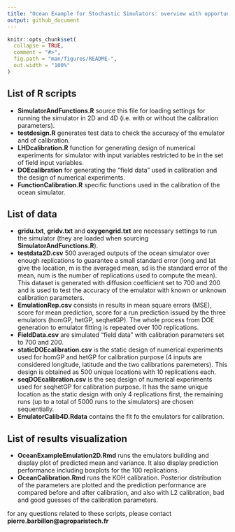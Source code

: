 ```yaml
---
title: "Ocean Example for Stochastic Simulators: overview with opportunities"
output: github_document
---
```


<!-- README.md is generated from README.Rmd. Please edit that file -->

```r
knitr::opts_chunk$set(
  collapse = TRUE,
  comment = "#>",
  fig.path = "man/figures/README-",
  out.width = "100%"
)
```


## List of R scripts

  - **SimulatorAndFunctions.R** source this file for loading settings for running the simulator in 2D and 4D (i.e. with or without the calibration parameters).
  - **testdesign.R** generates test data to check the accuracy of the emulator and of calibration.
  - **LHDcalibration.R** function for generating design of numerical experiments for simulator with input variables restricted to be in the set of field input variables.
  - **DOEcalibration** for generating the "field data" used in calibration and the design of numerical experiments.
  - **FunctionCalibration.R** specific functions used in the calibration of the ocean simulator.
  
  
## List of data

  - **gridu.txt**, **gridv.txt** and **oxygengrid.txt** are necessary settings to run the simulator (they are loaded when sourcing **SimulatorAndFunctions.R**). 
  - **testdata2D.csv** 500 averaged outputs of the ocean simulator over enough replications to guarantee a small standard error (long and lat give the location, m is the averaged mean, sd is the standard error of the mean, num is the number of replications used to compute the mean). This dataset is generated with diffusion coefficient set to 700 and 200 and is used to test the accuracy of the emulator with known or unknown calibration parameters.
  - **EmulationRep.csv** consists in results in mean square errors (MSE), score for mean prediction, score for a run prediction issued by the three emulators (homGP, hetGP, seqhetGP). The whole process from DOE generation to emulator fitting is repeated over 100 replications.
  - **FieldData.csv** are simulated "field data" with calibration parameters set to 700 and 200.
  - **staticDOEcalibration.csv** is the static design of numerical experiments used for homGP and hetGP for calibration purpose (4 inputs are considered longitude, latitude and the two calibrations paremeters). This design is obtained as 500 unique locations with 10 replications each.
  - **seqDOEcalibration.csv** is the seq design of numerical experiments used for seqhetGP for calibration purpose. It has the same unique location as the static design with only 4 replications first, the remaining runs (up to a total of 5000 runs to the simulators) are chosen sequentially.
  - **EmulatorCalib4D.Rdata**  contains the fit fo the emulators for calibration.
  
  
  
  
  
  
## List of results visualization


  - **OceanExampleEmulation2D.Rmd** runs the emulators building and display plot of predicted mean and variance. It also display prediction performance including boxplots for the 100 replications.
  - **OceanCalibration.Rmd** runs the KOH calibration. Posterior distribution of the parameters are plotted and the prediction performance are compared before and after calibration, and also with L2 calibration, bad and good guesses of the calibration parameters.






for any questions related to these scripts, please contact **pierre.barbillon@agroparistech.fr**